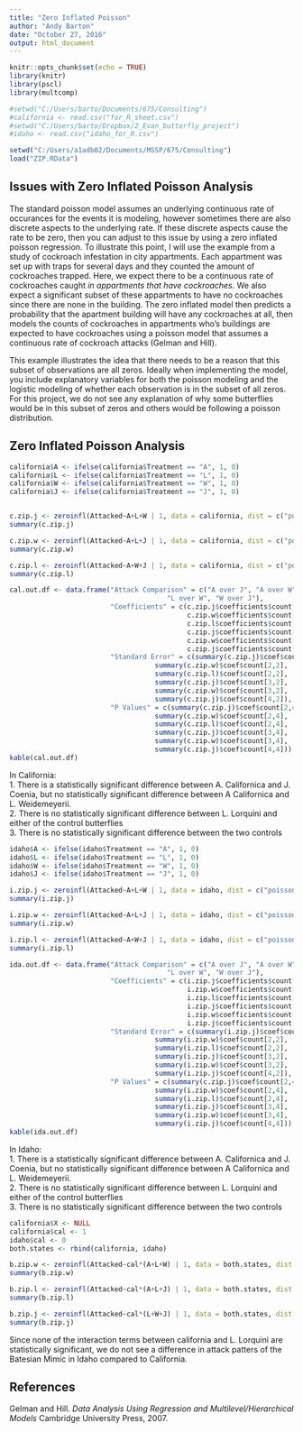 ---
title: "Zero Inflated Poisson"
author: "Andy Barton"
date: "October 27, 2016"
output: html_document
---

```{r setup, include=FALSE}
knitr::opts_chunk$set(echo = TRUE)
library(knitr)
library(pscl)
library(multcomp)
```


```{r}
#setwd("C:/Users/barto/Documents/675/Consulting")
#california <- read.csv("for_R_sheet.csv")
#setwd("C:/Users/barto/Dropbox/2_Evan_butterfly_project")
#idaho <- read.csv("idaho_for_R.csv")

setwd("C:/Users/a1adb02/Documents/MSSP/675/Consulting")
load("ZIP.RData")
```

## Issues with Zero Inflated Poisson Analysis

The standard poisson model assumes an underlying continuous rate of occurances for the events it is modeling, however sometimes there are also discrete aspects to the underlying rate. If these discrete aspects cause the rate to be zero, then you can adjust to this issue by using a zero inflated poisson regression. To illustrate this point, I will use the example from a study of cockroach infestation in city appartments. Each appartment was set up with traps for several days and they counted the amount of cockroaches trapped. Here, we expect there to be a continuous rate of cockroaches caught *in appartments that have cockroaches*. We also expect a significant subset of these appartments to have no cockroaches since there are none in the building. The zero inflated model then predicts a probability that the apartment building will have any cockroaches at all, then models the counts of cockroaches in appartments who's buildings are expected to have cockroaches using a poisson model that assumes a continuous rate of cockroach attacks (Gelman and Hill). 

This example illustrates the idea that there needs to be a reason that this subset of observations are all zeros. Ideally when implementing the model, you include explanatory variables for both the poisson modeling and the logistic modeling of whether each observation is in the subset of all zeros. For this project, we do not see any explanation of why some butterflies would be in this subset of zeros and others would be following a poisson distribution. 

## Zero Inflated Poisson Analysis

```{r}
california$A <- ifelse(california$Treatment == "A", 1, 0)
california$L <- ifelse(california$Treatment == "L", 1, 0)
california$W <- ifelse(california$Treatment == "W", 1, 0)
california$J <- ifelse(california$Treatment == "J", 1, 0)


c.zip.j <- zeroinfl(Attacked~A+L+W | 1, data = california, dist = c("poisson"), link = c("logit"))
summary(c.zip.j)

c.zip.w <- zeroinfl(Attacked~A+L+J | 1, data = california, dist = c("poisson"), link = c("logit"))
summary(c.zip.w)

c.zip.l <- zeroinfl(Attacked~A+W+J | 1, data = california, dist = c("poisson"), link = c("logit"))
summary(c.zip.l)
```
```{r, echo = FALSE}
cal.out.df <- data.frame("Attack Comparison" = c("A over J", "A over W", "A over L", "L over J", 
                                       "L over W", "W over J"),
                         "Coefficients" = c(c.zip.j$coefficients$count[2],
                                            c.zip.w$coefficients$count[2],
                                            c.zip.l$coefficients$count[2],
                                            c.zip.j$coefficients$count[3],
                                            c.zip.w$coefficients$count[3],
                                            c.zip.j$coefficients$count[4]),
                         "Standard Error" = c(summary(c.zip.j)$coef$count[2,2],
                                    summary(c.zip.w)$coef$count[2,2],
                                    summary(c.zip.l)$coef$count[2,2],
                                    summary(c.zip.j)$coef$count[3,2],
                                    summary(c.zip.w)$coef$count[3,2],
                                    summary(c.zip.j)$coef$count[4,2]),
                         "P Values" = c(summary(c.zip.j)$coef$count[2,4],
                                    summary(c.zip.w)$coef$count[2,4],
                                    summary(c.zip.l)$coef$count[2,4],
                                    summary(c.zip.j)$coef$count[3,4],
                                    summary(c.zip.w)$coef$count[3,4],
                                    summary(c.zip.j)$coef$count[4,4]))
kable(cal.out.df)
```

In California:      
1.  There is a statistically significant difference between A. Californica and J. Coenia, but no statistically significant difference between A Californica and L. Weidemeyerii.     
2.  There is no statistically significant difference between L. Lorquini and either of the control butterflies     
3.  There is no statistically significant difference between the two controls     


```{r}
idaho$A <- ifelse(idaho$Treatment == "A", 1, 0)
idaho$L <- ifelse(idaho$Treatment == "L", 1, 0)
idaho$W <- ifelse(idaho$Treatment == "W", 1, 0)
idaho$J <- ifelse(idaho$Treatment == "J", 1, 0)

i.zip.j <- zeroinfl(Attacked~A+L+W | 1, data = idaho, dist = c("poisson"), link = c("logit"))
summary(i.zip.j)

i.zip.w <- zeroinfl(Attacked~A+L+J | 1, data = idaho, dist = c("poisson"), link = c("logit"))
summary(i.zip.w)

i.zip.l <- zeroinfl(Attacked~A+W+J | 1, data = idaho, dist = c("poisson"), link = c("logit"))
summary(i.zip.l)
```
```{r, echo = FALSE}
ida.out.df <- data.frame("Attack Comparison" = c("A over J", "A over W", "A over L", "L over J", 
                                       "L over W", "W over J"),
                         "Coefficients" = c(i.zip.j$coefficients$count[2],
                                            i.zip.w$coefficients$count[2],
                                            i.zip.l$coefficients$count[2],
                                            i.zip.j$coefficients$count[3],
                                            i.zip.w$coefficients$count[3],
                                            i.zip.j$coefficients$count[4]),
                         "Standard Error" = c(summary(i.zip.j)$coef$count[2,2],
                                    summary(i.zip.w)$coef$count[2,2],
                                    summary(i.zip.l)$coef$count[2,2],
                                    summary(i.zip.j)$coef$count[3,2],
                                    summary(i.zip.w)$coef$count[3,2],
                                    summary(i.zip.j)$coef$count[4,2]),
                         "P Values" = c(summary(c.zip.j)$coef$count[2,4],
                                    summary(i.zip.w)$coef$count[2,4],
                                    summary(i.zip.l)$coef$count[2,4],
                                    summary(i.zip.j)$coef$count[3,4],
                                    summary(i.zip.w)$coef$count[3,4],
                                    summary(i.zip.j)$coef$count[4,4]))
kable(ida.out.df)
```

In Idaho:     
1.  There is a statistically significant difference between A. Californica and J. Coenia, but no statistically significant difference between A Californica and L. Weidemeyerii.     
2.  There is no statistically significant difference between L. Lorquini and either of the control butterflies     
3.  There is no statistically significant difference between the two controls     


```{r}
california$X <- NULL
california$cal <- 1
idaho$cal <- 0
both.states <- rbind(california, idaho)

b.zip.w <- zeroinfl(Attacked~cal*(A+L+W) | 1, data = both.states, dist = c("poisson"), link = c("logit"))
summary(b.zip.w)

b.zip.l <- zeroinfl(Attacked~cal*(A+L+J) | 1, data = both.states, dist = c("poisson"), link = c("logit"))
summary(b.zip.l)

b.zip.j <- zeroinfl(Attacked~cal*(L+W+J) | 1, data = both.states, dist = c("poisson"), link = c("logit"))
summary(b.zip.j)
```

Since none of the interaction terms between california and L. Lorquini are statistically significant, we do not see a difference in attack patters of the Batesian Mimic in Idaho compared to California. 




## References

Gelman and Hill. *Data Analysis Using Regression and Multilevel/Hierarchical Models*  Cambridge University Press, 2007. 

